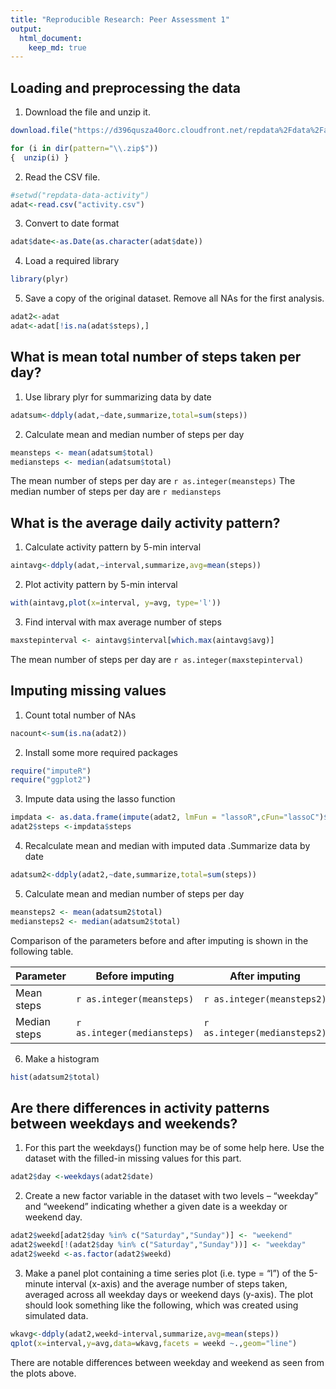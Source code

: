 ```yaml
---
title: "Reproducible Research: Peer Assessment 1"
output: 
  html_document:
    keep_md: true
---
```



## Loading and preprocessing the data

1. Download the file and unzip it.

```r

download.file("https://d396qusza40orc.cloudfront.net/repdata%2Fdata%2Factivity.zip",destfile=".\\repdataproj.zip")

for (i in dir(pattern="\\.zip$"))
{  unzip(i) }
```

2. Read the CSV file. 
```r
#setwd("repdata-data-activity")
adat<-read.csv("activity.csv")
```


3. Convert to date format
```r
adat$date<-as.Date(as.character(adat$date))
```

4. Load a required library
```r
library(plyr)
```

5. Save a copy of the original dataset. Remove all NAs for the first analysis.

```r
adat2<-adat
adat<-adat[!is.na(adat$steps),]
```

## What is mean total number of steps taken per day?

1. Use library plyr for summarizing data by date
```r
adatsum<-ddply(adat,~date,summarize,total=sum(steps))
```

2. Calculate mean and median number of steps per day

```r
meansteps <- mean(adatsum$total)
mediansteps <- median(adatsum$total)
```

The mean number of steps per day are `r as.integer(meansteps)`
The median number of steps per day are `r mediansteps`

## What is the average daily activity pattern?

1. Calculate activity pattern by 5-min interval

```r
aintavg<-ddply(adat,~interval,summarize,avg=mean(steps))
```

2. Plot activity pattern by 5-min interval

```r
with(aintavg,plot(x=interval, y=avg, type='l'))
```

3. Find interval with max average number of steps
```r
maxstepinterval <- aintavg$interval[which.max(aintavg$avg)]
```

The mean number of steps per day are `r as.integer(maxstepinterval)`

## Imputing missing values

1. Count total number of NAs
```r
nacount<-sum(is.na(adat2))
```

2. Install some more required packages

```r
require("imputeR")
require("ggplot2")
```

3. Impute data using the lasso function
```r
impdata <- as.data.frame(impute(adat2, lmFun = "lassoR",cFun="lassoC")$imp)
adat2$steps <-impdata$steps
```

4. Recalculate mean and median with imputed data .Summarize data by date
```r
adatsum2<-ddply(adat2,~date,summarize,total=sum(steps))
```

5. Calculate mean and median number of steps per day
```r
meansteps2 <- mean(adatsum2$total)
mediansteps2 <- median(adatsum2$total)
```

Comparison of the parameters before and after imputing is shown in the following table.

Parameter |Before imputing | After imputing
------------|------------------|-----------
Mean steps |  `r as.integer(meansteps)` | `r as.integer(meansteps2)`
Median steps |  `r as.integer(mediansteps)` | `r as.integer(mediansteps2)`


6. Make a histogram
```r
hist(adatsum2$total)
```


## Are there differences in activity patterns between weekdays and weekends?

1. For this part the weekdays() function may be of some help here. Use the dataset with the filled-in missing values for this part.
```r
adat2$day <-weekdays(adat2$date)
```

2. Create a new factor variable in the dataset with two levels -- "weekday" and "weekend" indicating whether a given date is a weekday or weekend day.
```r
adat2$weekd[adat2$day %in% c("Saturday","Sunday")] <- "weekend"
adat2$weekd[!(adat2$day %in% c("Saturday","Sunday"))] <- "weekday"
adat2$weekd <-as.factor(adat2$weekd)
```

3. Make a panel plot containing a time series plot (i.e. type = "l") of the 5-minute interval (x-axis) and the average number of steps taken, averaged across all weekday days or weekend days (y-axis). The plot should look something like the following, which was created using simulated data.

```r
wkavg<-ddply(adat2,weekd~interval,summarize,avg=mean(steps))
qplot(x=interval,y=avg,data=wkavg,facets = weekd ~.,geom="line")
```

There are notable differences between weekday and weekend as seen from the plots above. 
